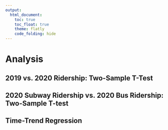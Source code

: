 ```yaml
---
output: 
  html_document:
    toc: true
    toc_float: true
    theme: flatly
    code_folding: hide
---
```


# Analysis {.tabset .tabset-fade}


## 2019 vs. 2020 Ridership: Two-Sample T-Test

## 2020 Subway Ridership vs. 2020 Bus Ridership: Two-Sample T-test

## Time-Trend Regression

